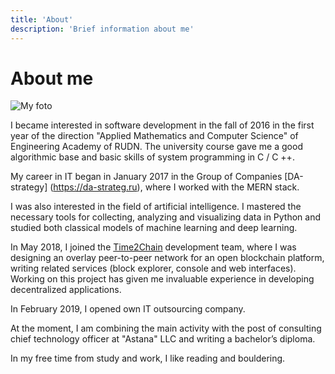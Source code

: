 ```yaml
---
title: 'About'
description: 'Brief information about me'
---
```

# About me

![My foto](./me.jpg)

I became interested in software development in the fall of 2016 in the first year of the direction "Applied Mathematics and Computer Science" of Engineering Academy of RUDN. The university course gave me a good algorithmic base and basic skills of system programming in C / C ++.

My career in IT began in January 2017 in the Group of Companies [DA-strategy] (https://da-strateg.ru), where I worked with the MERN stack.

I was also interested in the field of artificial intelligence. I mastered the necessary tools for collecting, analyzing and visualizing data in Python and studied both classical models of machine learning and deep learning.

In May 2018, I joined the [Time2Chain](https://t2ch.github.io/) development team, where I was designing an overlay peer-to-peer network for an open blockchain platform, writing related services (block explorer, console and web interfaces). Working on this project has given me invaluable experience in developing decentralized applications.

In February 2019, I opened own IT outsourcing company.

At the moment, I am combining the main activity with the post of consulting chief technology officer at "Astana" LLC and writing a bachelor’s diploma.

In my free time from study and work, I like reading and bouldering.




